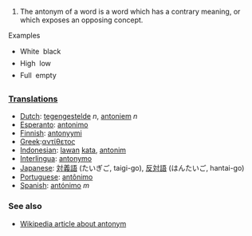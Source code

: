 #The antonym of a word is a word which has a contrary meaning, or which exposes an opposing concept. 

Examples

* White &#151; black
* High  &#151; low
* Full  &#151; empty

===[[Translation]]s===

*[[Dutch]]: [[tegengestelde]] ''n'', [[antoniem]] ''n''
*[[Esperanto]]: [[antonimo]]
*[[Finnish]]: [[antonyymi]]
*[[Greek]]:[[αντίθετος]]
*[[Indonesian]]: [[lawan]] [[kata]], [[antonim]]
*[[Interlingua]]: [[antonymo]]
*[[Japanese]]: [[対義語]] (たいぎご, taigi-go), [[反対語]] (はんたいご, hantai-go)
*[[Portuguese]]: [[antônimo]]
*[[Spanish]]: [[antónimo]] ''m''

=== See also ===

*[[w:antonym|Wikipedia article about antonym]]